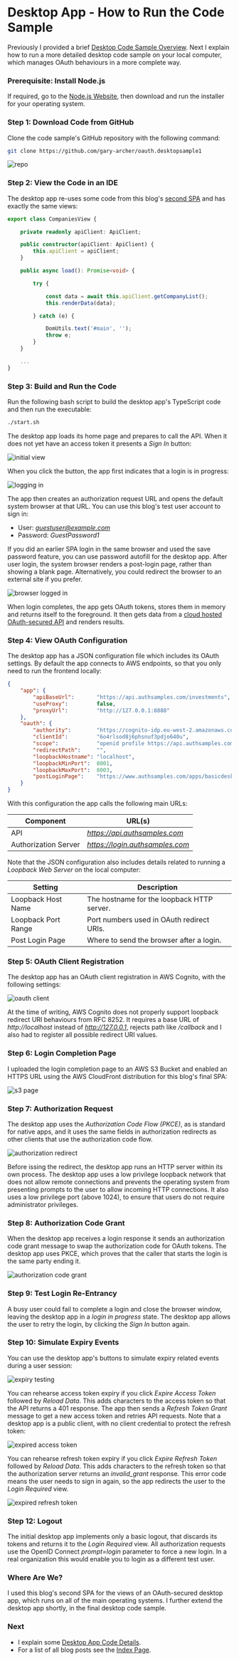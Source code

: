 # Desktop App - How to Run the Code Sample

Previously I provided a brief <a href='desktop-apps-overview.mdx'>Desktop Code Sample Overview</a>. Next I explain how to run a more detailed desktop code sample on your local computer, which manages OAuth behaviours in a more complete way.

### Prerequisite: Install Node.js

If required, go to the [Node.js Website](https://nodejs.org/en/download/), then download and run the installer for your operating system.

### Step 1: Download Code from GitHub

Clone the code sample's GitHub repository with the following command:

```bash
git clone https://github.com/gary-archer/oauth.desktopsample1
```

![repo](../images/420/repo.jpg?v=20240925)

### Step 2: View the Code in an IDE

The desktop app re-uses some code from this blog's <a href='improved-spa-code-sample-overview.mdx'>second SPA</a> and has exactly the same views:

```typescript
export class CompaniesView {

    private readonly apiClient: ApiClient;

    public constructor(apiClient: ApiClient) {
        this.apiClient = apiClient;
    }

    public async load(): Promise<void> {

        try {

            const data = await this.apiClient.getCompanyList();
            this.renderData(data);

        } catch (e) {

            DomUtils.text('#main', '');
            throw e;
        }
    }

    ...
}
```

### Step 3: Build and Run the Code

Run the following bash script to build the desktop app's TypeScript code and then run the executable:

```bash
./start.sh
```

The desktop app loads its home page and prepares to call the API. When it does not yet have an access token it presents a *Sign In* button:

![initial view](../images/420/initial-view.jpg?v=20240922)

When you click the button, the app first indicates that a login is in progress:

![logging in](../images/420/logging-in.jpg?v=20240922)

The app then creates an authorization request URL and opens the default system browser at that URL. You can use this blog's test user account to sign in:

- User: *guestuser@example.com*
- Password: *GuestPassword1*

If you did an earlier SPA login in the same browser and used the save password feature, you can use password autofill for the desktop app. After user login, the system browser renders a post-login page, rather than showing a blank page. Alternatively, you could redirect the browser to an external site if you prefer.

![browser logged in](../images/420/browser-loggedin.jpg?v=20240922)

When login completes, the app gets OAuth tokens, stores them in memory and returns itself to the foreground. It then gets data from a <a href='serverless-api-overview.mdx'>cloud hosted OAuth-secured API</a> and renders results.

### Step 4: View OAuth Configuration

The desktop app has a JSON configuration file which includes its OAuth settings. By default the app connects to AWS endpoints, so that you only need to run the frontend locally:

```json
{
    "app": {
        "apiBaseUrl":       "https://api.authsamples.com/investments",
        "useProxy":         false,
        "proxyUrl":         "http://127.0.0.1:8888"
    },
    "oauth": {
        "authority":        "https://cognito-idp.eu-west-2.amazonaws.com/eu-west-2_CuhLeqiE9",
        "clientId":         "6o4rlsod8j6phsnuf3pdjo640u",
        "scope":            "openid profile https://api.authsamples.com/investments",
        "redirectPath":     "",
        "loopbackHostname": "localhost",
        "loopbackMinPort":  8001,
        "loopbackMaxPort":  8003,
        "postLoginPage":    "https://www.authsamples.com/apps/basicdesktopapp/postlogin.html"
    }
}
```

With this configuration the app calls the following main URLs:

| Component | URL(s) |
| --------- | ------ |
| API | *https://api.authsamples.com* |
| Authorization Server | *https://login.authsamples.com* |

Note that the JSON configuration also includes details related to running a *Loopback Web Server* on the local computer:

| Setting | Description |
| ------- | ----------- |
| Loopback Host Name | The hostname for the loopback HTTP server. |
| Loopback Port Range | Port numbers used in OAuth redirect URIs. |
| Post Login Page | Where to send the browser after a login. |

### Step 5: OAuth Client Registration

The desktop app has an OAuth client registration in AWS Cognito, with the following settings:

![oauth client](../images/420/oauth-client.jpg)

At the time of writing, AWS Cognito does not properly support loopback redirect URI behaviours from RFC 8252. It requires a base URL of *http://localhost* instead of *http://127.0.0.1*, rejects path like */callback* and I also had to register all possible redirect URI values.

### Step 6: Login Completion Page

I uploaded the login completion page to an AWS S3 Bucket and enabled an HTTPS URL using the AWS CloudFront distribution for this blog's final SPA:

![s3 page](../images/420/s3-page.jpg?v=20240922)

### Step 7: Authorization Request

The desktop app uses the *Authorization Code Flow (PKCE)*, as is standard for native apps, and it uses the same fields in authorization redirects as other clients that use the authorization code flow.

![authorization redirect](../images/420/authorization-redirect.jpg?v=20240922)

Before issing the redirect, the desktop app runs an HTTP server within its own process. The desktop app uses a low privilege loopback network that does not allow remote connections and prevents the operating system from presenting prompts to the user to allow incoming HTTP connections. It also uses a low privilege port (above 1024), to ensure that users do not require administrator privileges.

### Step 8: Authorization Code Grant

When the desktop app receives a login response it sends an authorization code grant message to swap the authorization code for OAuth tokens. The desktop app uses PKCE, which proves that the caller that starts the login is the same party ending it.

![authorization code grant](../images/420/authorization-code-grant.jpg?v=20240922)

### Step 9: Test Login Re-Entrancy

A busy user could fail to complete a login and close the browser window, leaving the desktop app in a *login in progress* state. The desktop app allows the user to retry the login, by clicking the *Sign In* button again.

### Step 10: Simulate Expiry Events

You can use the desktop app's buttons to simulate expiry related events during a user session:

![expiry testing](../images/420/expiry-testing.jpg?v=20240922)

You can rehearse access token expiry if you click *Expire Access Token* followed by *Reload Data*. This adds characters to the access token so that the API returns a 401 response. The app then sends a *Refresh Token Grant* message to get a new access token and retries API requests. Note that a desktop app is a public client, with no client credential to protect the refresh token:

![expired access token](../images/420/expired-access-token.jpg?v=20240922)

You can rehearse refresh token expiry if you click *Expire Refresh Token* followed by *Reload Data*. This adds characters to the refresh token so that the authorization server returns an *invalid_grant* response. This error code means the user needs to sign in again, so the app redirects the user to the *Login Required* view.

![expired refresh token](../images/420/expired-refresh-token.jpg?v=20240922)

### Step 12: Logout

The initial desktop app implements only a basic logout, that discards its tokens and returns it to the *Login Required* view. All authorization requests use the OpenID Connect *prompt=login* parameter to force a new login. In a real organization this would enable you to login as a different test user.

### Where Are We?

I used this blog's second SPA for the views of an OAuth-secured desktop app, which runs on all of the main operating systems. I further extend the desktop app shortly, in the final desktop code sample.

### Next

- I explain some <a href='desktop-app-coding-key-points.mdx'>Desktop App Code Details</a>.
- For a list of all blog posts see the <a href='index.mdx'>Index Page</a>.

